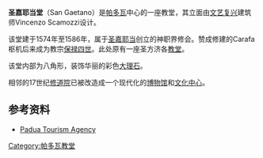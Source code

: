 {{No footnotes|time=2019-01-10T18:53:20+00:00}}
'''圣嘉耶当堂'''（San Gaetano）是[[帕多瓦|帕多瓦]]中心的一座教堂，其立面由[[文艺复兴|文艺复兴]]建筑师Vincenzo Scamozzi设计。 

该堂建于1574年至1586年，属于[[圣嘉耶当|圣嘉耶当]]创立的神职界修会。赞成修建的Carafa枢机后来成为教宗[[保禄四世|保禄四世]]。此处原有一座圣方济各[[教堂|教堂]]。

该堂内部为八角形，装饰华丽的彩色[[大理石|大理石]]。

相邻的17世纪[[修道院|修道院]]已被改造成一个现代化的[[博物馆|博物馆]]和[[文化中心|文化中心]]。

==参考资料==
* [http://www.turismopadova.it Padua Tourism Agency] {{Wayback|url=http://www.turismopadova.it/ |date=20201023061614 }}
{{coord|45.4083|N|11.8817|E|source:wikidata|display=title}}
{{reflist}}
[[Category:帕多瓦教堂|Category:帕多瓦教堂]]